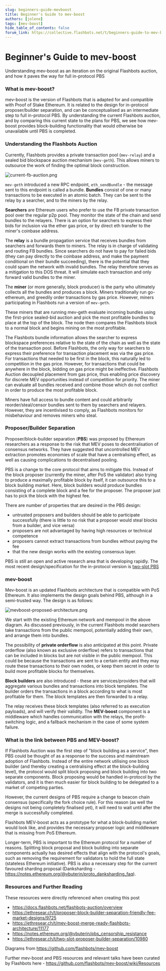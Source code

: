 ```yaml
---
slug: beginners-guide-mevboost
title: Beginner's Guide to mev-boost
authors: [jolene]
tags: [mev-boost]
hide_table_of_contents: false
forum_link: https://collective.flashbots.net/t/beginners-guide-to-mev-boost/886
---
```


# Beginner's Guide to mev-boost

Understanding mev-boost as an iteration on the original Flashbots auction, and how it paves the way for full in-protocol PBS

<!--truncate-->

### What is mev-boost?
mev-boost is the version of Flashbots that is adapted for and compatible with Proof of Stake Ethereum. It is related to the design for in-protocol proposer/builder separation, and can be conceptualised as an intermediate step to full in-protocol PBS. By understanding the current Flashbots auction, and by comparing this current state to the plans for PBS, we see how mev-boost provides block-building functionality that would otherwise be unavailable until PBS is completed.

### Understanding the Flashbots Auction
Currently, Flashbots provides a private transaction pool (`mev-relay`) and a sealed bid blockspace auction mechanism (`mev-geth`). This allows miners to outsource the work of finding the optimal block construction.

<div style={{textAlign: 'center'}}>

![current-fb-auction.png](/img/current-fb-auction.png)

</div>

`mev-geth` introduced a new RPC endpoint, `eth_sendBundle` - the message sent to this endpoint is called a bundle. **Bundles** consist of one or many transactions to be executed in an atomic batch. They can be sent to the relay by a searcher, and to the miners by the relay.

**Searchers** are Ethereum users who prefer to use the FB private transaction pool over the regular p2p pool. They monitor the state of the chain and send bundles to the relayers. There is an option for searchers to express their bids for inclusion via the ether gas price, or by direct eth transfer to the miner's coinbase address.

The **relay** is a bundle propagation service that receives bundles from searchers and forwards them to miners. The relay is in charge of validating and routing FB bundles. Since searchers do not have to pay for failed bids (they can pay directly to the coinbase address, and make the payment conditional on their bundle succeeding), there is the potential that they could spam the network with invalid bundles. The relay therefore serves as a mitigation to this DOS threat. It will simulate each transaction and only forward valid bundles to the miner.

The **miner** (or more generally, block producer) is the party who ultimately collects all the bundles and produces a block. Miners traditionally run go-ethereum, and greedily order transactions by gas price. However, miners participating in Flashbots run a version of `mev-geth`.

These miners that are running mev-geth evaluate incoming bundles using the first-price sealed-bid auction and pick the most profitable bundles to place at the top of the block. The node then compares the Flashbots block to a normal block and begins mining on the most profitable.

The Flashbots bundle information allows the searcher to express blockspace preferences relative to the state of the chain as well as the state of the transaction pool. Before Flashbots, the only way for searchers to express their preference for transaction placement was via the gas price. For transactions that needed to be first in the block, this naturally led to competition in the gas price. However, for transactions that could be anywhere in the block, bidding on gas price might be ineffective. Flashbots Auction decoupled placement from gas price, thus enabling price discovery for discrete MEV opportunities instead of competition for priority. The miner can evaluate all bundles received and combine those which do not conflict in order to produce the most profitable block.

Miners have full access to bundle content and could arbitrarily reorder/steal/censor bundles sent to them by searchers and relayers. However, they are incentivised to comply, as Flashbots monitors for misbehaviour and removes miners who steal.

### Proposer/Builder Separation
Proposer/block-builder separation (**PBS**) was proposed by Ethereum researchers as a response to the risk that MEV poses to decentralisation of consensus networks. They have suggested that uncontrolled MEV extraction promotes economies of scale that have a centralising effect, as well as causing complications to decentralised pooling.

PBS is a change to the core protocol that aims to mitigate this. Instead of the block proposer (currently the miner, after PoS the validator) also trying to produce a maximally profitable block by itself, it can outsource this to a block building *market*. Here, block builders would produce bundles consisting of a complete block and a fee for the proposer. The proposer just has to pick the block with the highest fee.

There are number of properties that are desired in the PBS design:
- untrusted proposers and builders should be able to participate successfully (there is little to no risk that a proposer would steal blocks from a builder, and vice versa)
- proposers are not advantaged by having high resources or technical competence
- proposers cannot extract transactions from bundles without paying the fee
- that the new design works with the existing consensus layer.

PBS is still an open and active research area that is developing rapidly. The most recent design/specification for the in-protocol version is [two-slot PBS](https://ethresear.ch/t/two-slot-proposer-builder-separation/10980)

### mev-boost
Mev-boost is an updated Flashbots architecture that is compatible with PoS Ethereum. It also implements the design goals behind PBS, although in a semi-trusted way. The design is as follows: 

<div style={{textAlign: 'center'}}>

![mevboost-proposed-architecture.png](/img/mevboost-proposed-architecture.png)

</div>

We start with the existing Ethereum network and mempool in the above diagram. As discussed previously, in the current Flashbots model searchers take transactions from the public mempool, potentially adding their own, and arrange them into bundles.

The possibility of **private orderflow** is also anticipated at this point. Private orderflow (also known as exclusive orderflow) refers to transactions that can be included in blocks but are not visible in the public mempool. This could be because the transactions are sent to a certain entity and they may route these transactions to their own nodes, or keep them secret in order to build more profitable blocks for themselves.

**Block builders** are also introduced - these are services/providers that will aggregate various bundles and transactions into block templates. The builder orders the transactions in a block according to what is most profitable for them. The block templates are then forwarded to a relay.

The relay receives these block templates (also referred to as execution payloads), and will verify their validity. The **MEV-boost** component is a middleware which handles communication with the relays, the profit-switching logic, and a fallback mechanism in the case of some system failure.

### What is the link between PBS and MEV-boost?
If Flashbots Auction was the first step of "block building as a service", then PBS could be thought of as a response to the success and mainstream adoption of Flashbots. Instead of the entire network utilising one block builder (and thereby creating a centralising effect at the block-building level), the protocol would split block proposing and block building into two separate components. Block proposing would be handled in-protocol by the validators, and it is then much easier for block building to be delegated to a market of competing parties.

However, the current designs of PBS require a change to beacon chain consensus (specifically the fork choice rule). For this reason (as well the designs not being completely finalised yet), it will need to wait until after the merge is successfully completed.

Flashbots MEV-boost acts as a prototype for what a block-building market would look like, and provides the necessary proposer logic and middleware that is missing from PoS Ethereum.

Longer-term, PBS is important to the Ethereum protocol for a number of reasons. Splitting block proposal and block building into separate components actually has desired effects that align with the protocol's goals, such as removing the requirement for validators to hold the full state (stateless Ethereum initiative). PBS is also a necessary step for the current favoured sharding proposal (Danksharding - https://notes.ethereum.org/@vbuterin/proto_danksharding_faq).

### Resources and Further Reading

These resources were directly referenced when creating this post
- https://docs.flashbots.net/flashbots-auction/overview
- https://ethresear.ch/t/proposer-block-builder-separation-friendly-fee-market-designs/9725
- https://ethresear.ch/t/mev-boost-merge-ready-flashbots-architecture/11177
- https://notes.ethereum.org/@vbuterin/pbs_censorship_resistance
- https://ethresear.ch/t/two-slot-proposer-builder-separation/10980

Diagrams from https://github.com/flashbots/mev-boost

Further mev-boost and PBS resources and relevant talks have been curated by Flashbots here - https://github.com/flashbots/mev-boost/wiki/Resources

